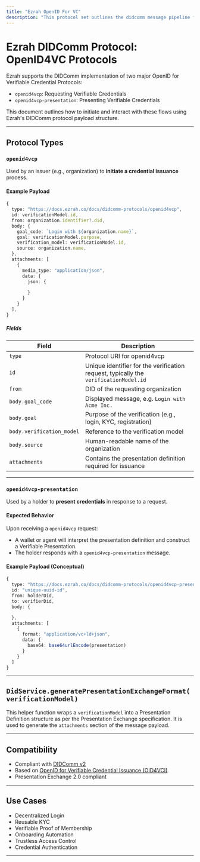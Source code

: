 ```yaml
---
title: "Ezrah OpenID For VC"
description: "This protocol set outlines the didcomm message pipeline for ezrah's implementation fo the openID4VCP protocol"
---
```


# Ezrah DIDComm Protocol: OpenID4VC Protocols

Ezrah supports the DIDComm implementation of two major OpenID for Verifiable Credential Protocols:

* `openid4vcp`: Requesting Verifiable Credentials
* `openid4vcp-presentation`: Presenting Verifiable Credentials

This document outlines how to initiate and interact with these flows using Ezrah's DIDComm protocol payload structure.

---

## Protocol Types

### `openid4vcp`

Used by an issuer (e.g., organization) to **initiate a credential issuance** process.

#### Example Payload

```ts
{
  type: "https://docs.ezrah.co/docs/didcomm-protocols/openid4vcp",
  id: verificationModel.id,
  from: organization.identifier?.did,
  body: {
    goal_code: `Login with ${organization.name}`,
    goal: verificationModel.purpose,
    verification_model: verificationModel.id,
    source: organization.name,
  },
  attachments: [
    {
      media_type: "application/json",
      data: {
        json: {
          
        }
      }
    }
  ],
}
```

##### Fields

| Field                     | Description                                                                          |
| ------------------------- | ------------------------------------------------------------------------------------ |
| `type`                    | Protocol URI for openid4vcp                                                          |
| `id`                      | Unique identifier for the verification request, typically the `verificationModel.id` |
| `from`                    | DID of the requesting organization                                                   |
| `body.goal_code`          | Displayed message, e.g. `Login with Acme Inc.`                                       |
| `body.goal`               | Purpose of the verification (e.g., login, KYC, registration)                         |
| `body.verification_model` | Reference to the verification model                                                  |
| `body.source`             | Human-readable name of the organization                                              |
| `attachments`             | Contains the presentation definition required for issuance                           |

---

### `openid4vcp-presentation`

Used by a holder to **present credentials** in response to a request.

#### Expected Behavior

Upon receiving a `openid4vcp` request:

* A wallet or agent will interpret the presentation definition and construct a Verifiable Presentation.
* The holder responds with a `openid4vcp-presentation` message.

#### Example Payload (Conceptual)

```ts
{
  type: "https://docs.ezrah.co/docs/didcomm-protocols/openid4vcp-presentation",
  id: "unique-uuid-id",
  from: holderDid,
  to: verifierDid,
  body: {

  },
  attachments: [
    {
      format: "application/vc+ld+json",
      data: {
        base64: base64urlEncode(presentation)
      }
    }
  ]
}
```

---

## `DidService.generatePresentationExchangeFormat(verificationModel)`

This helper function wraps a `verificationModel` into a Presentation Definition structure as per the Presentation Exchange specification. It is used to generate the `attachments` section of the message payload.

---

## Compatibility

* Compliant with [DIDComm v2](https://identity.foundation/didcomm-messaging/spec/)
* Based on [OpenID for Verifiable Credential Issuance (OID4VCI)](https://openid.net/specs/openid-4-verifiable-credential-issuance-1_0.html)
* Presentation Exchange 2.0 compliant

---

## Use Cases

* Decentralized Login
* Reusable KYC
* Verifiable Proof of Membership
* Onboarding Automation
* Trustless Access Control
* Credential Authentication

---



